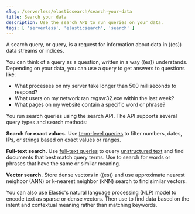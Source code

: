 ```yaml
---
slug: /serverless/elasticsearch/search-your-data
title: Search your data
description: Use the search API to run queries on your data.
tags: [ 'serverless', 'elasticsearch', 'search' ]
---
```


<DocBadge template="technical preview" />
A search query, or query, is a request for information about data in ((es)) data streams or indices.

You can think of a query as a question, written in a way ((es)) understands. Depending on your data, you can use a query to get answers to questions like:

- What processes on my server take longer than 500 milliseconds to respond?
- What users on my network ran regsvr32.exe within the last week?
- What pages on my website contain a specific word or phrase?

You run search queries using the <DocLink slug="/serverless/elasticsearch/search-your-data-the-search-api">search API</DocLink>. The API supports several query types and search methods:

**Search for exact values.**
Use [term-level queries](((ref))/term-level-queries.html) to filter numbers, dates, IPs, or strings based on exact values or ranges.

**Full-text search.**
Use [full-text queries](((ref))/full-text-queries.html) to query [unstructured text](((ref))/analysis.html#analysis) and find documents that best match query terms. Use <DocLink slug="/serverless/elasticsearch/elasticsearch/reference/search-with-synonyms" text="synonyms" /> to search for words or phrases that have the same or similar meaning.

**Vector search.**
Store dense vectors in ((es)) and use <DocLink slug="/serverless/elasticsearch/knn-search">approximate nearest neighbor (ANN) or k-nearest neighbor (kNN) search</DocLink> to find similar vectors.

You can also use Elastic's natural language processing (NLP) model to encode text as sparse or dense vectors. Then use <DocLink slug="/serverless/elasticsearch/elasticsearch/reference/semantic-search" text="semantic search" /> to find data based on the intent and contextual meaning rather than matching keywords.
